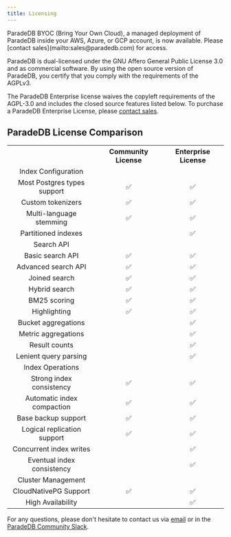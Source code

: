 ```yaml
---
title: Licensing
---
```


<Note>
  ParadeDB BYOC (Bring Your Own Cloud), a managed deployment of ParadeDB inside
  your AWS, Azure, or GCP account, is now available. Please [contact
  sales](mailto:sales@paradedb.com) for access.
</Note>

ParadeDB is dual-licensed under the GNU Affero General Public License 3.0 and as commercial software. By using the
open source version of ParadeDB, you certify that you comply with the requirements of the AGPLv3.

The ParadeDB Enterprise license waives the copyleft requirements of the AGPL-3.0 and includes the closed source features listed
below. To purchase a ParadeDB Enterprise License, please [contact sales](mailto:sales@paradedb.com).

## ParadeDB License Comparison

<table
  id="table"
  style={{
    width: "100%",
    borderRadius: "10px",
  }}
>
  <tr
    style={{
      display: "flex",
      borderBottom: "solid 1px #ddd",
    }}
  >
    <th align="center" style={{ width: "64%", textAlign: "left" }}></th>
    <th
      align="center"
      style={{ width: "36%", textAlign: "center", paddingLeft: 32 }}
    >
      Community License
    </th>
    <th
      align="center"
      style={{ width: "36%", textAlign: "center", paddingLeft: 32 }}
    >
      Enterprise License
    </th>
  </tr>
  <tr style={{ display: "flex", borderBottom: "solid 1px #ddd" }}>
    <td
      align="center"
      style={{
        width: "64%",
        textAlign: "left",
        fontWeight: "bold",
      }}
    >
      Index Configuration
    </td>
    <td style={{ width: "36%" }}></td>
    <td style={{ width: "36%" }}></td>
  </tr>
  <tr style={{ display: "flex" }}>
    <td
      align="center"
      style={{
        width: "64%",
        textAlign: "left",
      }}
    >
      Most Postgres types support
    </td>
    <td
      align="center"
      style={{
        width: "36%",
        textAlign: "center",
        paddingLeft: 32,
      }}
    >
      ✅
    </td>
    <td
      align="center"
      style={{
        width: "36%",
        textAlign: "center",
        paddingLeft: 32,
      }}
    >
      ✅
    </td>
  </tr>
  <tr style={{ display: "flex" }}>
    <td
      align="center"
      style={{
        width: "64%",
        textAlign: "left",
      }}
    >
      Custom tokenizers
    </td>
    <td
      align="center"
      style={{
        width: "36%",
        textAlign: "center",
        paddingLeft: 32,
      }}
    >
      ✅
    </td>
    <td
      align="center"
      style={{
        width: "36%",
        textAlign: "center",
        paddingLeft: 32,
      }}
    >
      ✅
    </td>
  </tr>
  <tr style={{ display: "flex" }}>
    <td
      align="center"
      style={{
        width: "64%",
        textAlign: "left",
      }}
    >
      Multi-language stemming
    </td>
    <td
      align="center"
      style={{
        width: "36%",
        textAlign: "center",
        paddingLeft: 32,
      }}
    >
      ✅
    </td>
    <td
      align="center"
      style={{
        width: "36%",
        textAlign: "center",
        paddingLeft: 32,
      }}
    >
      ✅
    </td>
  </tr>
  <tr style={{ display: "flex" }}>
    <td
      align="center"
      style={{
        width: "64%",
        textAlign: "left",
      }}
    >
      Partitioned indexes
    </td>
    <td style={{ width: "36%" }}></td>
    <td
      align="center"
      style={{
        width: "36%",
        textAlign: "center",
        paddingLeft: 32,
      }}
    >
      ✅
    </td>
  </tr>
  <tr style={{ display: "flex", borderBottom: "solid 1px #ddd" }}>
    <td
      align="center"
      style={{
        width: "64%",
        textAlign: "left",
        fontWeight: "bold",
      }}
    >
      Search API
    </td>
    <td style={{ width: "36%" }}></td>
    <td style={{ width: "36%" }}></td>
  </tr>
  <tr style={{ display: "flex" }}>
    <td
      align="center"
      style={{
        width: "64%",
        textAlign: "left",
      }}
    >
      Basic search API
    </td>
    <td
      align="center"
      style={{
        width: "36%",
        textAlign: "center",
        paddingLeft: 32,
      }}
    >
      ✅
    </td>
    <td
      align="center"
      style={{
        width: "36%",
        textAlign: "center",
        paddingLeft: 32,
      }}
    >
      ✅
    </td>
  </tr>
  <tr style={{ display: "flex" }}>
    <td
      align="center"
      style={{
        width: "64%",
        textAlign: "left",
      }}
    >
      Advanced search API
    </td>
    <td
      align="center"
      style={{
        width: "36%",
        textAlign: "center",
        paddingLeft: 32,
      }}
    >
      ✅
    </td>
    <td
      align="center"
      style={{
        width: "36%",
        textAlign: "center",
        paddingLeft: 32,
      }}
    >
      ✅
    </td>
  </tr>
  <tr style={{ display: "flex" }}>
    <td
      align="center"
      style={{
        width: "64%",
        textAlign: "left",
      }}
    >
      Joined search
    </td>
    <td
      align="center"
      style={{
        width: "36%",
        textAlign: "center",
        paddingLeft: 32,
      }}
    >
      ✅
    </td>
    <td
      align="center"
      style={{
        width: "36%",
        textAlign: "center",
        paddingLeft: 32,
      }}
    >
      ✅
    </td>
  </tr>
  <tr style={{ display: "flex" }}>
    <td
      align="center"
      style={{
        width: "64%",
        textAlign: "left",
      }}
    >
      Hybrid search
    </td>
    <td
      align="center"
      style={{
        width: "36%",
        textAlign: "center",
        paddingLeft: 32,
      }}
    >
      ✅
    </td>
    <td
      align="center"
      style={{
        width: "36%",
        textAlign: "center",
        paddingLeft: 32,
      }}
    >
      ✅
    </td>
  </tr>
  <tr style={{ display: "flex" }}>
    <td
      align="center"
      style={{
        width: "64%",
        textAlign: "left",
      }}
    >
      BM25 scoring
    </td>
    <td
      align="center"
      style={{
        width: "36%",
        textAlign: "center",
        paddingLeft: 32,
      }}
    >
      ✅
    </td>
    <td
      align="center"
      style={{
        width: "36%",
        textAlign: "center",
        paddingLeft: 32,
      }}
    >
      ✅
    </td>
  </tr>
  <tr style={{ display: "flex" }}>
    <td
      align="center"
      style={{
        width: "64%",
        textAlign: "left",
      }}
    >
      Highlighting
    </td>
    <td
      align="center"
      style={{
        width: "36%",
        textAlign: "center",
        paddingLeft: 32,
      }}
    >
      ✅
    </td>
    <td
      align="center"
      style={{
        width: "36%",
        textAlign: "center",
        paddingLeft: 32,
      }}
    >
      ✅
    </td>
  </tr>
  <tr style={{ display: "flex" }}>
    <td
      align="center"
      style={{
        width: "64%",
        textAlign: "left",
      }}
    >
      Bucket aggregations
    </td>
    <td style={{ width: "36%" }}></td>
    <td
      align="center"
      style={{
        width: "36%",
        textAlign: "center",
        paddingLeft: 32,
      }}
    >
      ✅
    </td>
  </tr>
  <tr style={{ display: "flex" }}>
    <td
      align="center"
      style={{
        width: "64%",
        textAlign: "left",
      }}
    >
      Metric aggregations
    </td>
    <td style={{ width: "36%" }}></td>
    <td
      align="center"
      style={{
        width: "36%",
        textAlign: "center",
        paddingLeft: 32,
      }}
    >
      ✅
    </td>
  </tr>
  <tr style={{ display: "flex" }}>
    <td
      align="center"
      style={{
        width: "64%",
        textAlign: "left",
      }}
    >
      Result counts
    </td>
    <td style={{ width: "36%" }}></td>
    <td
      align="center"
      style={{
        width: "36%",
        textAlign: "center",
        paddingLeft: 32,
      }}
    >
      ✅
    </td>
  </tr>
  <tr style={{ display: "flex" }}>
    <td
      align="center"
      style={{
        width: "64%",
        textAlign: "left",
      }}
    >
      Lenient query parsing
    </td>
    <td style={{ width: "36%" }}></td>
    <td
      align="center"
      style={{
        width: "36%",
        textAlign: "center",
        paddingLeft: 32,
      }}
    >
      ✅
    </td>
  </tr>
  <tr style={{ display: "flex", borderBottom: "solid 1px #ddd" }}>
    <td
      align="center"
      style={{
        width: "64%",
        textAlign: "left",
        fontWeight: "bold",
      }}
    >
      Index Operations
    </td>
    <td style={{ width: "36%" }}></td>
    <td style={{ width: "36%" }}></td>
  </tr>
  <tr style={{ display: "flex" }}>
    <td
      align="center"
      style={{
        width: "64%",
        textAlign: "left",
      }}
    >
      Strong index consistency
    </td>
    <td
      align="center"
      style={{
        width: "36%",
        textAlign: "center",
        paddingLeft: 32,
      }}
    >
      ✅
    </td>
    <td
      align="center"
      style={{
        width: "36%",
        textAlign: "center",
        paddingLeft: 32,
      }}
    >
      ✅
    </td>
  </tr>
  <tr style={{ display: "flex" }}>
    <td
      align="center"
      style={{
        width: "64%",
        textAlign: "left",
      }}
    >
      Automatic index compaction
    </td>
    <td
      align="center"
      style={{
        width: "36%",
        textAlign: "center",
        paddingLeft: 32,
      }}
    >
      ✅
    </td>
    <td
      align="center"
      style={{
        width: "36%",
        textAlign: "center",
        paddingLeft: 32,
      }}
    >
      ✅
    </td>
  </tr>
  <tr style={{ display: "flex" }}>
    <td
      align="center"
      style={{
        width: "64%",
        textAlign: "left",
      }}
    >
      Base backup support
    </td>
    <td
      align="center"
      style={{
        width: "36%",
        textAlign: "center",
        paddingLeft: 32,
      }}
    >
      ✅
    </td>
    <td
      align="center"
      style={{
        width: "36%",
        textAlign: "center",
        paddingLeft: 32,
      }}
    >
      ✅
    </td>
  </tr>
  <tr style={{ display: "flex" }}>
    <td
      align="center"
      style={{
        width: "64%",
        textAlign: "left",
      }}
    >
      Logical replication support
    </td>
    <td
      align="center"
      style={{
        width: "36%",
        textAlign: "center",
        paddingLeft: 32,
      }}
    >
      ✅
    </td>
    <td
      align="center"
      style={{
        width: "36%",
        textAlign: "center",
        paddingLeft: 32,
      }}
    >
      ✅
    </td>
  </tr>
  <tr style={{ display: "flex" }}>
    <td
      align="center"
      style={{
        width: "64%",
        textAlign: "left",
      }}
    >
      Concurrent index writes
    </td>
    <td style={{ width: "36%" }}></td>
    <td
      align="center"
      style={{
        width: "36%",
        textAlign: "center",
        paddingLeft: 32,
      }}
    >
      ✅
    </td>
  </tr>
  <tr style={{ display: "flex" }}>
    <td
      align="center"
      style={{
        width: "64%",
        textAlign: "left",
      }}
    >
      Eventual index consistency
    </td>
    <td style={{ width: "36%" }}></td>
    <td
      align="center"
      style={{
        width: "36%",
        textAlign: "center",
        paddingLeft: 32,
      }}
    >
      ✅
    </td>
  </tr>
  <tr style={{ display: "flex", borderBottom: "solid 1px #ddd" }}>
    <td
      align="center"
      style={{
        width: "64%",
        textAlign: "left",
        fontWeight: "bold",
      }}
    >
      Cluster Management
    </td>
    <td style={{ width: "36%" }}></td>
    <td style={{ width: "36%" }}></td>
  </tr>
  <tr style={{ display: "flex" }}>
    <td
      align="center"
      style={{
        width: "64%",
        textAlign: "left",
      }}
    >
      CloudNativePG Support
    </td>
    <td
      align="center"
      style={{
        width: "36%",
        textAlign: "center",
        paddingLeft: 32,
      }}
    >
      ✅
    </td>
    <td
      align="center"
      style={{
        width: "36%",
        textAlign: "center",
        paddingLeft: 32,
      }}
    >
      ✅
    </td>
  </tr>
  <tr style={{ display: "flex" }}>
    <td
      align="center"
      style={{
        width: "64%",
        textAlign: "left",
      }}
    >
      High Availability
    </td>
    <td
      align="center"
      style={{
        width: "36%",
        textAlign: "center",
        paddingLeft: 32,
      }}
    ></td>
    <td
      align="center"
      style={{
        width: "36%",
        textAlign: "center",
        paddingLeft: 32,
      }}
    >
      ✅
    </td>
  </tr>
</table>

For any questions, please don't hesitate to contact us via [email](mailto:hello@paradedb.com) or in
the [ParadeDB Community Slack](https://join.slack.com/t/paradedbcommunity/shared_invite/zt-2lkzdsetw-OiIgbyFeiibd1DG~6wFgTQ).
